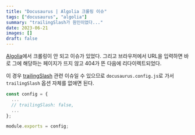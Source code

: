 ```yaml
---
title: "Docusaurus | Algolia 크롤링 이슈"
tags: ["docusaurus", "algolia"]
summary: "trailingSlash가 원인이었다..."
date: 2023-06-21
images: []
draft: false
---
```


[Algolia](https://www.algolia.com/)에서 크롤링이 안 되고 이슈가 있었다. 그리고 브라우저에서 URL을 입력하면 바로 그에 해당하는 페이지가 뜨지 않고 404가 뜬 다음에 리다이렉트되었다.

이 경우 [trailingSlash](https://djkeh.github.io/articles/Why-do-we-put-slash-at-the-end-of-URL-kor/) 관련 이슈일 수 있으므로 `docusaurus.config.js`로 가서 `trailingSlash` 옵션 자체를 없애면 된다.

```javascript
const config = {
  ...
  // trailingSlash: false,
  ...
};

module.exports = config;
```